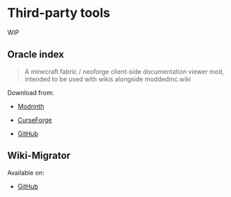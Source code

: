 # Third-party tools

WIP

## Oracle index

> A minecraft fabric / neoforge client-side documentation viewer mod, intended to be used with wikis alongside moddedmc.wiki

Download from:

- [Modrinth](https://modrinth.com/mod/oracle-index)

- [CurseForge](https://www.curseforge.com/minecraft/mc-mods/oracle-index)

- [GitHub](https://github.com/Rearth/Oracle-Index)

## Wiki-Migrator

Available on:

- [GitHub](https://github.com/cassiancc/Wiki-Migrator)